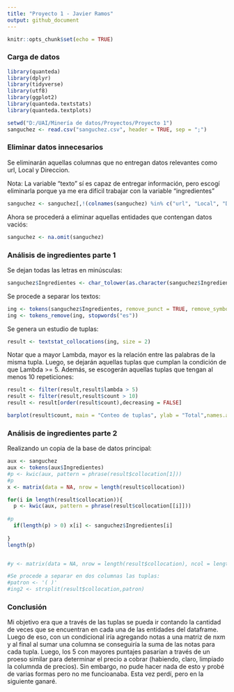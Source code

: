 ```yaml
---
title: "Proyecto 1 - Javier Ramos"
output: github_document
---
```


```r
knitr::opts_chunk$set(echo = TRUE)
```

### Carga de datos
```r
library(quanteda)
library(dplyr)
library(tidyverse)
library(utf8)
library(ggplot2)
library(quanteda.textstats)
library(quanteda.textplots)

setwd("D:/UAI/Minería de datos/Proyectos/Proyecto 1")
sanguchez <- read.csv("sanguchez.csv", header = TRUE, sep = ";")
```

### Eliminar datos innecesarios

Se eliminarán aquellas columnas que no entregan datos relevantes como url, Local y Direccion.

Nota: La variable "texto" sí es capaz de entregar información, pero escogí eliminarla porque ya me era difícil trabajar con la variable "ingredientes"
```r
sanguchez <- sanguchez[,!(colnames(sanguchez) %in% c("url", "Local", "Direccion", "texto"))]
```

Ahora se procederá a eliminar aquellas entidades que contengan datos vaciós:
```r
sanguchez <- na.omit(sanguchez)
```

### Análisis de ingredientes parte 1

Se dejan todas las letras en minúsculas:
```r
sanguchez$Ingredientes <- char_tolower(as.character(sanguchez$Ingredientes))
```

Se procede a separar los textos:
```r
ing <- tokens(sanguchez$Ingredientes, remove_punct = TRUE, remove_symbols = TRUE, remove_numbers = TRUE)
ing <- tokens_remove(ing, stopwords("es"))
```

Se genera un estudio de tuplas:
```r
result <- textstat_collocations(ing, size = 2)
```

Notar que a mayor Lambda, mayor es la relación entre las palabras de la misma tupla. Luego, se dejarán aquellas tuplas que cumplan la condición de que Lambda >= 5. Además, se escogerán aquellas tuplas que tengan al menos 10 repeticiones:
```r
result <- filter(result,result$lambda > 5)
result <- filter(result,result$count > 10)
result <- result[order(result$count),decreasing = FALSE]

barplot(result$count, main = "Conteo de tuplas", ylab = "Total",names.arg = result$collocation, las=2)
```

### Análisis de ingredientes parte 2

Realizando un copia de la base de datos principal:
```r
aux <- sanguchez
aux <- tokens(aux$Ingredientes)
#p <- kwic(aux, pattern = phrase(result$collocation[1]))
#p
x <- matrix(data = NA, nrow = length(result$collocation))

for(i in length(result$collocation)){
  p <- kwic(aux, pattern = phrase(result$collocation[[i]]))
  
#p
  if(length(p) > 0) x[i] <- sanguchez$Ingredientes[i]
  
}
length(p)


#y <- matrix(data = NA, nrow = length(result$collocation), ncol = length(aux))

#Se procede a separar en dos columnas las tuplas:
#patron <- '( )'
#ing2 <- strsplit(result$collocation,patron)


```

### Conclusión

Mi objetivo era que a través de las tuplas se pueda ir contando la cantidad de veces que se encuentran en cada una de las entidades del dataframe. Luego de eso, con un condicional iría agregando notas a una matriz de nxm y al final al sumar una columna se conseguiría la suma de las notas para cada tupla. Luego, los 5 con mayores puntajes pasarían a través de un proeso similar para determinar el precio a cobrar (habiendo, claro, limpiado la columnda de precios). Sin embargo, no pude hacer nada de esto y probé de varias formas pero no me funcioanaba. Esta vez perdí, pero en la siguiente ganaré.
